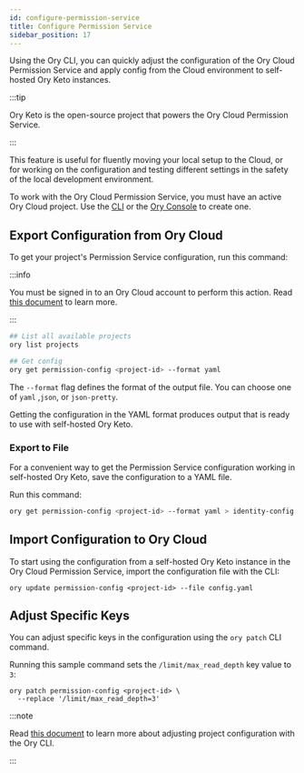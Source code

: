 ```yaml
---
id: configure-permission-service
title: Configure Permission Service
sidebar_position: 17
---
```


Using the Ory CLI, you can quickly adjust the configuration of the Ory Cloud Permission Service and apply config from the Cloud
environment to self-hosted Ory Keto instances.

:::tip

Ory Keto is the open-source project that powers the Ory Cloud Permission Service.

:::

This feature is useful for fluently moving your local setup to the Cloud, or for working on the configuration and testing
different settings in the safety of the local development environment.

To work with the Ory Cloud Permission Service, you must have an active Ory Cloud project. Use the
[CLI](./config-with-cli#create-ory-cloud-project) or the [Ory Console](https://console.ory.sh/) to create one.

## Export Configuration from Ory Cloud

To get your project's Permission Service configuration, run this command:

:::info

You must be signed in to an Ory Cloud account to perform this action. Read
[this document](./cli-basics#use-cli-with-existing-cloud-account) to learn more.

:::

```bash
## List all available projects
ory list projects

## Get config
ory get permission-config <project-id> --format yaml
```

The `--format` flag defines the format of the output file. You can choose one of `yaml` ,`json`, or `json-pretty`.

Getting the configuration in the YAML format produces output that is ready to use with self-hosted Ory Keto.

### Export to File

For a convenient way to get the Permission Service configuration working in self-hosted Ory Keto, save the configuration to a YAML
file.

Run this command:

```bash
ory get permission-config <project-id> --format yaml > identity-config.yaml
```

## Import Configuration to Ory Cloud

To start using the configuration from a self-hosted Ory Keto instance in the Ory Cloud Permission Service, import the
configuration file with the CLI:

```shell
ory update permission-config <project-id> --file config.yaml
```

## Adjust Specific Keys

You can adjust specific keys in the configuration using the `ory patch` CLI command.

Running this sample command sets the `/limit/max_read_depth` key value to `3`:

```shell
ory patch permission-config <project-id> \
  --replace '/limit/max_read_depth=3'
```

:::note

Read [this document](./config-with-cli) to learn more about adjusting project configuration with the Ory CLI.

:::
